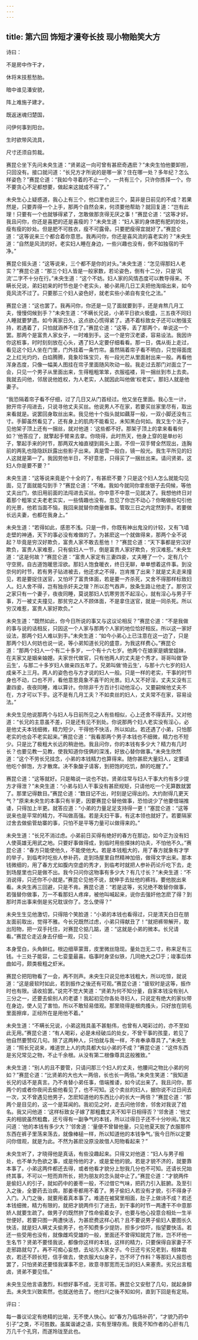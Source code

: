 ```yaml
---
---
---
```

title: 第六回 饰短才漫夸长技 现小物贻笑大方
---



诗曰：

不是房中作干才，

休将末技惹愁胎。

暗中谁见潘安貌，

阵上难施子建才。

既返迷魂归楚国，

问伊何事到阳台。

生时欲带风流具，

尺寸还须自剪裁。

赛昆仑坐下先问未央生道：“贤弟这一向可曾有甚麽奇遇麽？”未央生怕他要卸担，只回没有。接口就问道：“长兄方才所说的是哪一家？住在哪一处？多年纪？怎么样姿色？”赛昆仑道：“我如今寻着的不止一个，一共有三个，只许你拣择一个。你不要贪心不足都想要，做起来这就成不得了。”

未央生心上疑惑道，我心上有三个，他口里也说三个，莫非是日前见的不成？若果然是，只要弄得一个上手，那两个自然会来，何须要他帮助？就回复道：“岂有此理！只要有一个也就够得紧了，怎敢做那贪得无厌之事！”赛昆仑道：“这等才好。我且问你，你还是喜肥的还是喜瘦的？”未央生道：“妇人家的身体肥有肥的妙处，瘦有瘦的妙处。但是肥不可胜衣，瘦不可露骨。只要肥瘦得宜就好了。”赛昆仑道：“这等说来三个都合着你意思。我再问你，你还是喜风流的喜老实的？”未央生道：“自然是风流的好。老实妇人睡在身边，一些兴趣也没有，倒不如独宿的干净。”

赛昆仑摇头道：“这等说来，三个都不是你的对头。”未央生道：“怎见得那妇人老实？”赛昆仑道：“那三个妇人皆是一般家数，若论姿色，倒有十二分，只是‘风流’二字不十分在行。”未央生道：“这个不妨。妇人家的风情态度可以教导得来。不瞒长兄说，弟妇初来的时节也是个老实头，被小弟用几日工夫把他淘熔出来，如今竟风流不过了。只要那三个妇人姿色好，就老实些小弟自有变化之法。”

赛昆仑道：“这也罢了。我再问你，你还是一见了面就要到手，还是肯熬几月工夫，慢慢伺候到手？”未央生道：“不瞒长兄说，小弟平日欲火极盛，三五夜不同妇人睡就要梦遗。如今离家日久，这点欲心慌得紧了。遇不着标致女子还可以勉强支持，若遇着了，只怕就涵养不住了。”赛昆仑道：“这等，丢了那两个，单说这一个罢。那两个是富贵人家女子，一时难到手。这一个是穷汉老婆，容易设法。我因许你这桩事，时时刻刻放在心头，遇了妇人定要仔细看看。那一日，偶从街上走过，看见这个妇人坐在门里，门外挂着一条竹帘。虽然隔着帘子看不明白，只觉得面庞之上红光灼灼，白焰腾腾，竟象珍珠宝贝，有一段光芒从里面射出来一般。再看他浑身态度，只像一幅美人图挂在帘子里面随风吹动一般。我走过去那门对面立了一会，只见一个男子从里面出来，生得粗粗笨笨，衣服褴褛，背一捆丝到市上去卖。我就去问他，邻居说他姓权，为人老实，人就因此叫他做‘权老实’。那妇人就是他妻子。

“我恐隔着帘子看不仔细，过了几日又从门首经过。他又坐在里面。我心生一计，掀开帘子闯进去，只说寻他丈夫买丝。他说男人不在家，若要买丝家里尽有，取出来看就是。说罢回身取丝出来。我见他十个指头就如藕芽一般，一双小脚还没有三寸。手脚虽然看见了，还有身上的肌肉不能看见，未知黑白何如。我又生个法子，见他架子顶上还有一捆丝，就对他道：‘这些都不好。那架子顶上的拿来看看何如？’他答应了，就擎起手臂来去拿。你晓得，此时热天，他身上穿的是单纱衫子，擎起手来的时节，那两双大袖直褪到肩头上面，不但一双手臂全然现出，连胸前的两乳也隐隐跃跃露出些影子出来。真是雪一般白，镜一般光。我生平所见的妇人这就是第一了。我因劳他半日，不好意思，只得买了一捆丝出来。请问贤弟，这妇人你是要不要？”

未央生道：“这等说来竟是个十全的了，有甚麽不要？只是这个妇人怎么就能勾见面，见了面就能勾到手？”赛昆仑道：“不难。我如今就同你拿些银子去伺候，等他丈夫出门，依旧用前面的法闯进去买丝。你中意不中意一见就决了。我想他终日对着那个粗笨丈夫老老实实，一些情趣也没有。忽见了你岂不动心？你略做些勾引他的光景，他若当面不恼，我回来就替你商量做事。管取三日之内定然到手。若要做长远夫妻，也都在我身上。”

未央生道：“若得如此，感恩不浅。只是一件，你既有神出鬼没的计较，又有飞墙走壁的神通，天下的事必没有难做的了。为甚麽这一个就做得来，那两个全不说起？毕竟是穷汉好欺负，富贵人家不敢去惹他！？”赛昆仑道：“天下事都是穷汉好欺负，富贵人家难惹，只有偷妇人一节，倒是富贵人家好欺负，穷汉难惹。”未央生道：“这是何故？”赛昆仑道：“富贵人家定有三妻四妾，丈夫睡了一个，定有几个守空房。自古道饱暖思淫欲。那妇人饱食暖衣，终日无聊，单单想着这件事。到没奈何的时节，若有男子钻进被去，他还求之不得，岂肯推了出来？就是丈夫走来撞见，若是要捉住送官，又怕坏了富贵体面，若是要一齐杀死，又舍不得那样标致妇人。妇人舍不得，岂有独杀奸夫之理？所以忍气吞声，放条生路让他走了。那穷汉之家只有一个妻子，夜夜同睡，莫说那妇人饥寒劳苦不起淫心，就有淫心与男子干事，万一被丈夫撞见，那贫穷之人不顾体面，不是拿住送官，就是一同杀死。所以穷汉难惹，富贵人家好欺负。”

未央生道：“既然如此，你今日所说的事又与这议论相反？”赛昆仑道：“不是我做的事与说的话相反，只因这一个人家与那两个人家的地位恰好相反。所以这一家好设法，那两个妇人难以到手。”未央生道：“如今小弟心上已注意在这一边了，只是那两个妇人何妨也说一说，等小弟知道长兄的盛意，为我这样费心。”赛昆仑道：“那两个妇人一个有二十多岁，一个有十六七岁。他两个在娘家是嫡堂姐妹，在夫家又是姻亲妯娌。夫家世代做官，只有他两人的丈夫是个秀才。哥哥叫做‘卧云生’，与那二十多岁妇人做亲四五年了。兄弟叫做‘倚云生’，与那十六七岁的妇人成亲不上三月。两人的姿色也与方才说的妇人一般。只是一样的老实，干事的时节身也不动，口也不开，看他意思竟象不喜干的光景。妇人又不好淫，丈夫又没有三妻四妾，夜夜同睡，难以算计。你除非千方百计引动他淫心，又要嗣候他丈夫不在，方才可以下手。这不是有几月工夫？不如卖丝的妇人，丈夫常不在家，容易设法。”

未央生见他说那两个与妇人与日前所见之人有些相似，心上还舍不得丢开。又对他道：“长兄的主意虽不差，只是还有见不到处。你说那两个妇人老实没有淫心，必是他丈夫本钱细微，精力短少，干得他不快活，所以如此。若还遇了小弟，只怕那老实的也会不老实起来。”赛昆仑道：“我看那两个男子本钱也不细微，精力也不短少。只是比了极粗大长远的稍逊他。我且问你，你的本钱有多少大？精力有几时长？也要见教一见教，使我知道你伎俩的深浅，好放心替你做事。”未央生欣然道：“这个不劳长兄挂念，小弟的本钱精力也算得来。随你甚麽大量妇人，定要请他吃个醉饱，方才散席。决不象酸子请客，到把饱的吃饥，醉的吃醒了。”

赛昆仑道：“这等就好。只是略说一说也不妨，贤弟往常与妇人干事大约有多少提方才得泄？”未央生道：“小弟与妇人干事没有甚麽规矩，只请他吃一个无算数就罢了。那里记得数目。”赛昆仑道：“数目记不出，时刻是记得出的。大约耐得几更天气？”原来未央生的本事只有半更，因要赛昆仑替他做事，恐怕说少了他要借端推诿，只得加上半更。就答应道：“小弟的力量足足支持得一更！”塞昆仑道：“这等说来也是平常的精力，不叫做高强。若是夫妇干事，有这本领也就好了。若要隔家过舍去做偷菅劫寨的事，只怕不是平等力量可以做得来的。”

未央生道：“长兄不消过虑。小弟前日买得有绝好的春方在那边，如今正为没有妇人使英雄无用武之地。只要好事做得成，到临时用些搽抹的功夫，不怕他不久。”赛昆仑道：“春方只能使他久，不能使他大。若是本钱粗大的，用了春方就象有才学的举子，到临考时吃些人参补药，走到场屋里自然精神加倍，做得文字出来。那本钱微细的，用了春方尤如腹内空虚的秀才，到临考时就把人参补药论斤吃下去，走到场屋里也只是做不出。我今只问你这物事有多少大？有几寸长？”未央生道：“不消说得，只还你不小就是。”赛昆仑见他不说，就伸手去扯他的裤裆，要他脱出来看。未央生再三回避，只是不肯。赛昆仑道：“若是这等，劣兄绝不敢替你做事，若强替你做事，万一不看那妇人疼痒，被他叫喊起来，说你去强奸他怎麽了得？到那时弄出事来倒是劣兄耽误你了。怎么使得？”

未央生生见他激切，只得陪个笑脸道：“小弟的本钱也看得过，只是清天白日在朋友面前取出，觉得不雅。今长兄既然过虑，小弟只得献丑了！”就把裤带解开，取出阳物，把一双手托住，对赛昆仑掂几踮，道：“这就是小弟的微本。长兄请看。”赛昆仑走近身去仔细一观，只见：

本身莹白，头角鲜红。根边细草蒙茸，皮里微丝隐现。量处岂无二寸，称来足有三钱。十三处子能容，二七娈童最喜。临事时身坚似铁，几同绝大之□于；竣事后体曲如弓，颇类极粗之虾米。

赛昆仑把阳物看了一会，再不则声。未央生只说见他本钱粗大，所以吃惊，就说道：“这是疲软时如此，若到振作之後还有可观。”赛昆仑道：“疲软时是这等，振作时也有限。请收拾罢。”说完不觉大笑道：“贤弟为何不知分量，自家本钱没有别人三分之一，还要去偷别人的老婆！我起初见你各处寻妇人，只说定有绝大的家伙带在身边，使人见了害怕，所以不敢轻易借观。那里晓得是根肉搔头，只好放在阴毛里面擦痒，正经所在是用他不着。”

未央生道：“不瞒长兄说，小弟这贱具虽不甚魁伟，也曾有人喝彩过的，亦不至如此无用。”赛昆仑道：“有人喝彩，必是未经破瓜的处女，不曾干事的孩童，若见了他自然要赞叹几句。除了这两种人，只怕就与我一样，不肯奉承尊具了。”未央生道：“照长兄说来，难道世上人的肉具都大似小弟的不成？”赛昆仑道：“这件东西是劣兄常见之物，不止千余根。从没有第二根像尊具这般雅致。”

未央生道：“别人的且不要管，只请问那三个妇人的丈夫，他腰间之物比小弟的何如？”赛昆仑道：“比贤弟的大也大一两倍，长也长一两倍。”未央生笑道：“我知道长兄的话不是真言。乃不肯替小弟任事，借端推诿，如今试出来了。我且问你，那两个的或者你夜间去偷他看见了，也不可知。这个卖丝的妇人，据你说不过日间去一次，又不曾遇见他男子，怎麽知道他的东西比小的长大一两倍？”赛昆仑道：“那两个是目见的，这一个是耳闻的。我初见之时，走去问他邻舍，邻舍对我说了姓名。我又问他道：‘这样标致女子嫁了那粗蠢丈夫不知平日相得否？’邻舍道：‘他丈夫的相貌虽然粗蠢，还亏得有一副争气的本钱，所以过得日子还不十分吵闹。’我又问道：‘他的本钱有多少大？’邻舍道：‘量便不曾替他量，只见他夏天脱了衣服那件东西在裤子里荡来荡去，就像棒槌一样，所以知道他的本钱争气。’我今日所以定要问你借观，就是为此。不然为甚麽没原没故借人阳物看起来？”

未央生听了，才晓得他是真话，有些没趣起来。只得又对他道：“妇人与男子相处，也不单为色欲之事，或是怜他的才，或是爱他的貌。若是才貌不济的，就要靠本事了。小弟这两件都还去得，或者他看才貌分上恕我几分也不可知。还请长兄始终其事，不可以一短而弃所长，把为朋友的念头就中止了。”赛昆仑道：“才貌两件是偷妇人的引子，就如药中的姜枣一般，不过借它气味，把药力引入脏腑。及至引入之後，全要药去治病，那姜枣都用不着了。男子偷妇人若没有才貌，引不得身子入门。入门之後，就要用着真本事了。难道在被窝里相面，肚子上做诗不成？若还本钱细微，精力有限的，就把才貌两件引了进去，到干事的时节一两遭干不中意那娇人就要生疏了。做男子的既然拚了性命偷着女子，也要与他心投意合相处一生半世便好。若要只图一两遭快活，为甚麽费这样心机？且不要说男子偷妇人要图长久快活，就是妇人瞒丈夫偷男子，也不知费多少提防，担多少惊吓，指望要快活。若还一些受用也没有，就像雌鸡受雄的一般，里面还不曾得知就完了账，岂不坏他一生名节？贤弟不要怪我说，都像你这样的本钱，这样的精力，只要保得自家妻子不走邪路就勾了。再不可痴心妄想，去坫污人家女子。今日还亏劣兄老到，相体裁衣，若还不顾长短，信手做去，使衣服大似身子，岂不坏了作料？等那妇人报怨也罢了，只怕贤弟还要怪我谋事不忠，故意寻那宽而无当的妇人来塞责。劣兄出言粗卤，贤弟不要见怪。”

未央生见他言语激烈，料想好事不成，无言可答。赛昆仑又安慰了几句，就起身辞去。未央生兴致索然，也就送他去了。他扫兴之後不知如何，直到下回是有定局。

评曰：

每一番议论定有绝精的比喻，无不使人快心。如“春方乃临场补药”，“才貌乃药中引子”之类，不可胜数。虽属谐谑之语，实有至理存焉。我竟不知作者的心肝有几万几千个孔窍，而遂玲珑至此也。
